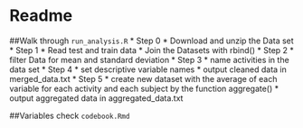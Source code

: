 # Readme

##Walk through `run_analysis.R` 
* Step 0
    * Download and unzip the Data set
* Step 1
    * Read test and train data
    * Join the Datasets with rbind()
* Step 2
    * filter Data for mean and standard deviation 
* Step 3
    * name activities in the data set
* Step 4
    * set descriptive variable names
    * output cleaned data in merged_data.txt
* Step 5
    * create new dataset with the average of each variable for each activity and each subject by the function aggregate()
    * output aggregated data in aggregated_data.txt

##Variables
check `codebook.Rmd`
